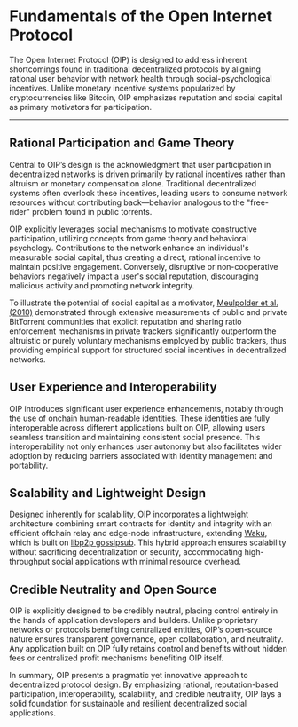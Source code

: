 
# Fundamentals of the Open Internet Protocol

The Open Internet Protocol (OIP) is designed to address inherent shortcomings found in traditional decentralized protocols by aligning rational user behavior with network health through social-psychological incentives. Unlike monetary incentive systems popularized by cryptocurrencies like Bitcoin, OIP emphasizes reputation and social capital as primary motivators for participation.

---

## Rational Participation and Game Theory

Central to OIP’s design is the acknowledgment that user participation in decentralized networks is driven primarily by rational incentives rather than altruism or monetary compensation alone. Traditional decentralized systems often overlook these incentives, leading users to consume network resources without contributing back—behavior analogous to the "free-rider" problem found in public torrents.

OIP explicitly leverages social mechanisms to motivate constructive participation, utilizing concepts from game theory and behavioral psychology. Contributions to the network enhance an individual's measurable social capital, thus creating a direct, rational incentive to maintain positive engagement. Conversely, disruptive or non-cooperative behaviors negatively impact a user's social reputation, discouraging malicious activity and promoting network integrity.

To illustrate the potential of social capital as a motivator, [Meulpolder et al. (2010)](https://www.usenix.org/legacy/event/iptps/tech/full_papers/Meulpolder.pdf) demonstrated through extensive measurements of public and private BitTorrent communities that explicit reputation and sharing ratio enforcement mechanisms in private trackers significantly outperform the altruistic or purely voluntary mechanisms employed by public trackers, thus providing empirical support for structured social incentives in decentralized networks.
## User Experience and Interoperability

OIP introduces significant user experience enhancements, notably through the use of onchain human-readable identities. These identities are fully interoperable across different applications built on OIP, allowing users seamless transition and maintaining consistent social presence. This interoperability not only enhances user autonomy but also facilitates wider adoption by reducing barriers associated with identity management and portability.

## Scalability and Lightweight Design

Designed inherently for scalability, OIP incorporates a lightweight architecture combining smart contracts for identity and integrity with an efficient offchain relay and edge-node infrastructure, extending [Waku](https://waku.org), which is built on [libp2p gossipsub](https://docs.libp2p.io/concepts/pubsub/overview/). This hybrid approach ensures scalability without sacrificing decentralization or security, accommodating high-throughput social applications with minimal resource overhead.

## Credible Neutrality and Open Source

OIP is explicitly designed to be credibly neutral, placing control entirely in the hands of application developers and builders. Unlike proprietary networks or protocols benefiting centralized entities, OIP’s open-source nature ensures transparent governance, open collaboration, and neutrality. Any application built on OIP fully retains control and benefits without hidden fees or centralized profit mechanisms benefiting OIP itself.


In summary, OIP presents a pragmatic yet innovative approach to decentralized protocol design. By emphasizing rational, reputation-based participation, interoperability, scalability, and credible neutrality, OIP lays a solid foundation for sustainable and resilient decentralized social applications.